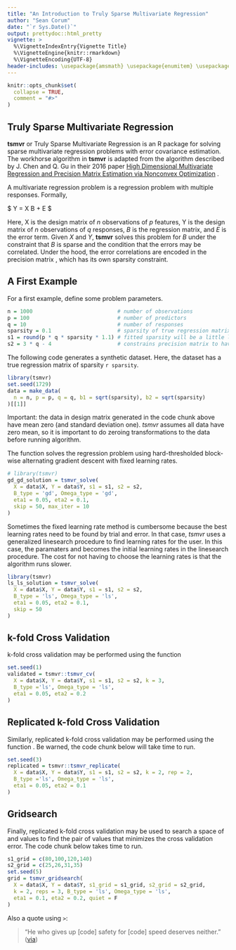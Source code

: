 ```yaml
---
title: "An Introduction to Truly Sparse Multivariate Regression"
author: "Sean Corum"
date: "`r Sys.Date()`"
output: prettydoc::html_pretty
vignette: >
  %\VignetteIndexEntry{Vignette Title}
  %\VignetteEngine{knitr::rmarkdown}
  %\VignetteEncoding{UTF-8}
header-includes: \usepackage{amsmath} \usepackage{enumitem} \usepackage{bm} \usepackage{algorithm} \usepackage{algorithmic} \usepackage{subfig} \bibliography{references}
---
```


```r
knitr::opts_chunk$set(
  collapse = TRUE,
  comment = "#>"
)
```

## Truly Sparse Multivariate Regression

__tsmvr__ or Truly Sparse Multivariate Regression is an R package for solving sparse multivariate regression problems with error covariance estimation. The workhorse algorithm in __tsmvr__ is adapted from the algorithm described by J. Chen and Q. Gu in their 2016 paper [High Dimensional Multivariate Regression and Precision Matrix Estimation via Nonconvex Optimization](https://arxiv.org/abs/1606.00832) .

A multivariate regression problem is a regression problem with multiple responses. Formally,

$ Y = X B + E $

Here, X is the design matrix of $n$ observations of $p$ features, Y is the design matrix of $n$ observations of $q$ responses, $B$ is the regression matrix, and $E$ is the error term. Given  $X$ and $Y$, __tsmvr__ solves this problem for $B$ under the constraint that $B$ is sparse and the condition that the errors may be correlated. Under the hood, the error correlations are encoded in the precision matrix \mathbf{\Omega}, which has its own sparsity constraint.

## A First Example

For a first example, define some problem parameters.

```r
n = 1000                           # number of observations
p = 100                            # number of predictors
q = 10                             # number of responses
sparsity = 0.1                     # sparsity of true regression matrix
s1 = round(p * q * sparsity * 1.1) # fitted sparsity will be a little larger than the true sparsity
s2 = 3 * q - 4                     # constrains precision matrix to have the number of entries as a tri-diagonal matrix
```

The following code generates a synthetic dataset. Here, the dataset has a true regression matrix of sparsity `r sparsity`.

```r
library(tsmvr)
set.seed(1729)
data = make_data(
  n = n, p = p, q = q, b1 = sqrt(sparsity), b2 = sqrt(sparsity)
)[[1]]
```

Important: the data in design matrix generated in the code chunk above have mean zero (and standard deviation one). *tsmvr* assumes all data have zero mean, so it is important to do zeroing transformations to the data before running algorithm. 

The function \code{tsmvr_solve} solves the regression problem using hard-thresholded block-wise alternating gradient descent with fixed learning rates.

```r
# library(tsmvr)
gd_gd_solution = tsmvr_solve(
  X = data$X, Y = data$Y, s1 = s1, s2 = s2, 
  B_type = 'gd', Omega_type = 'gd',
  eta1 = 0.05, eta2 = 0.1,
  skip = 50, max_iter = 10
)
```

Sometimes the fixed learning rate method is cumbersome because the best learning rates need to be found by trial and error. In that case, *tsmvr* uses a generalized linesearch procedure to find learning rates for the user. In this case, the paramaters \code{eta1} and \code{eta2} becomes the initial learning rates in the linesearch procedure. The cost for not having to choose the learning rates is that the algorithm runs slower.

```r
library(tsmvr)
ls_ls_solution = tsmvr_solve(
  X = data$X, Y = data$Y, s1 = s1, s2 = s2, 
  B_type = 'ls', Omega_type = 'ls',
  eta1 = 0.05, eta2 = 0.1,
  skip = 50
)  
```

## k-fold Cross Validation

k-fold cross validation may be performed using the function \code{tsmvr_cv}

```r
set.seed(1)
validated = tsmvr::tsmvr_cv(
  X = data$X, Y = data$Y, s1 = s1, s2 = s2, k = 3,
  B_type ='ls', Omega_type = 'ls', 
  eta1 = 0.05, eta2 = 0.2
)
```

## Replicated k-fold Cross Validation

Similarly, replicated k-fold cross validation may be performed using the function \code{tsmvr_replicate}. Be warned, the code chunk below will take time to run.

```r
set.seed(3)
replicated = tsmvr::tsmvr_replicate(
  X = data$X, Y = data$Y, s1 = s1, s2 = s2, k = 2, rep = 2,
  B_type ='ls', Omega_type = 'ls', 
  eta1 = 0.05, eta2 = 0.1
)
```

## Gridsearch

Finally, replicated k-fold cross validation may be used to search a space of \code{s1} and \code{s2} values to find the pair of values that minimizes the cross validation error. The code chunk below takes time to run.

```r
s1_grid = c(80,100,120,140)
s2_grid = c(25,26,31,35)
set.seed(5)
grid = tsmvr_gridsearch(
  X = data$X, Y = data$Y, s1_grid = s1_grid, s2_grid = s2_grid, 
  k = 2, reps = 3, B_type = 'ls', Omega_type = 'ls',
  eta1 = 0.1, eta2 = 0.2, quiet = F
)
```

Also a quote using `>`:

> "He who gives up [code] safety for [code] speed deserves neither."
([via](https://twitter.com/hadleywickham/status/504368538874703872))
